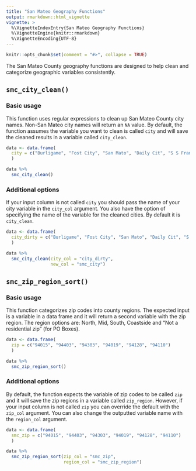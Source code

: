 ```yaml
---
title: "San Mateo Geography Functions"
output: rmarkdown::html_vignette
vignette: >
  %\VignetteIndexEntry{San Mateo Geography Functions}
  %\VignetteEngine{knitr::rmarkdown}
  %\VignetteEncoding{UTF-8}
---
```


```r
knitr::opts_chunk$set(comment = "#>", collapse = TRUE)
```

The San Mateo County geography functions are designed to help clean and categorize geographic variables consistently.  

## `smc_city_clean()`

### Basic usage

This function uses regular expressions to clean up San Mateo County city names. Non-San Mateo city names will return an `NA` value. By default, the function assumes the variable you want to clean is called `city` and will save the cleaned results in a variable called `city_clean`.

```r
data <- data.frame(
  city = c("Burligame", "Fost City", "San Mato", "Daily Cit", "S S Francisco", "South San Fransico", "SoSan Franc", "San Francisco")
  ) 

data %>%
  smc_city_clean()

```

### Additional options

If your input column is not called `city` you should pass the name of your city variable in the `city_col` argument. You also have the option of specifying the name of the variable for the cleaned cities. By default it is `city_clean`. 

```r
data <- data.frame(
  city_dirty = c("Burligame", "Fost City", "San Mato", "Daily Cit", "S S Francisco", "South San Fransico", "SoSan Franc", "San Francisco")
  ) 

data %>%
  smc_city_clean(city_col = "city_dirty",
                 new_col = "smc_city")

```


## `smc_zip_region_sort()`

### Basic usage

This function categorizes zip codes into county regions. The expected input is a variable in a data frame and it will return a second variable with the zip region. The region options are: North, Mid, South, Coastside and "Not a residential zip" (for PO Boxes). 

```r
data <- data.frame(
  zip = c("94015", "94403", "94303", "94019", "94128", "94110")
  )

data %>%
  smc_zip_region_sort()

```

### Additional options

By default, the function expects the variable of zip codes to be called `zip` and it will save the zip regions in a variable called `zip_region`. However, if your input column is not called `zip` you can override the default with the `zip_col` argument. You can also change the outputted variable name with the `region_col` argument. 

```r
data <- data.frame(
  smc_zip = c("94015", "94403", "94303", "94019", "94128", "94110")
  )

data %>%
  smc_zip_region_sort(zip_col = "smc_zip",
                      region_col = "smc_zip_region")

```

